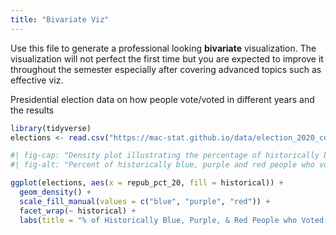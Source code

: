 ```yaml
---
title: "Bivariate Viz"
---
```


Use this file to generate a professional looking **bivariate** visualization.  The visualization will not perfect the first time but you are expected to improve it throughout the semester especially after covering advanced topics such as effective viz.

Presidential election data on how people vote/voted in different years and the results
```r
library(tidyverse)
elections <- read.csv("https://mac-stat.github.io/data/election_2020_county.csv")
```

```r
#| fig-cap: "Density plot illustrating the percentage of historically blue, purple, and red people who voted republican in 2020."
#| fig-alt: "Percent of historically blue, purple and red people who voted republican. x axis is percent republican in 2020 and y axis is density, the color is based on historically blue purple or red and it is also faceted by the same value. We see a large percent of historically republican who voted republican in 2020. The percentage of historically purple who voted republican in 2020 is less and the percentage of historically blue who voted repulbican in 2020 is even lower."

ggplot(elections, aes(x = repub_pct_20, fill = historical)) +
  geom_density() +
  scale_fill_manual(values = c("blue", "purple", "red")) +
  facet_wrap(~ historical) +
  labs(title = "% of Historically Blue, Purple, & Red People who Voted Rebulican in 2020", x = "Percent Republican 2020")
```
